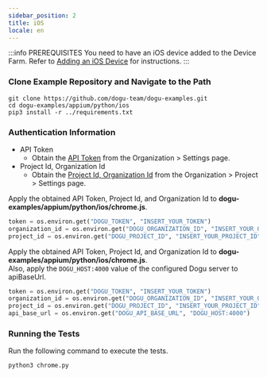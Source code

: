 ```yaml
---
sidebar_position: 2
title: iOS
locale: en
---
```



:::info PREREQUISITES
You need to have an iOS device added to the Device Farm. Refer to [Adding an iOS Device](/get-started/tutorials/device-farm/device/ios) for instructions.
:::

### Clone Example Repository and Navigate to the Path

```
git clone https://github.com/dogu-team/dogu-examples.git
cd dogu-examples/appium/python/ios
pip3 install -r ../requirements.txt
```

<Tabs groupId="target" defaultValue="chrome" queryString>
<TabItem value="chrome" label="Chrome">

### Authentication Information
* API Token
  * Obtain the [API Token](/management/organization/settings#api-token) from the Organization > Settings page.
* Project Id, Organization Id
  * Obtain the [Project Id, Organization Id](/management/project/settings#project-id) from the Organization > Project > Settings page.

<Tabs groupId="service" defaultValue="cloud" queryString>
<TabItem value="cloud" label="Cloud" default>

Apply the obtained API Token, Project Id, and Organization Id to **dogu-examples/appium/python/ios/chrome.js**.

```python
token = os.environ.get("DOGU_TOKEN", "INSERT_YOUR_TOKEN")
organization_id = os.environ.get("DOGU_ORGANIZATION_ID", "INSERT_YOUR_ORGANIZATION_ID")
project_id = os.environ.get("DOGU_PROJECT_ID", "INSERT_YOUR_PROJECT_ID")
```

</TabItem>
    
<TabItem value="self-hosted" label="Self-Hosted">

Apply the obtained API Token, Project Id, and Organization Id to **dogu-examples/appium/python/ios/chrome.js**.  
Also, apply the `DOGU_HOST:4000` value of the configured Dogu server to apiBaseUrl.

```python
token = os.environ.get("DOGU_TOKEN", "INSERT_YOUR_TOKEN")
organization_id = os.environ.get("DOGU_ORGANIZATION_ID", "INSERT_YOUR_ORGANIZATION_ID")
project_id = os.environ.get("DOGU_PROJECT_ID", "INSERT_YOUR_PROJECT_ID")
api_base_url = os.environ.get("DOGU_API_BASE_URL", "DOGU_HOST:4000")
```

</TabItem>
</Tabs>

### Running the Tests

Run the following command to execute the tests.
```
python3 chrome.py
```

</TabItem>
</Tabs>
